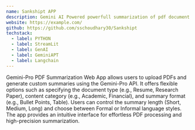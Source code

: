```yaml
---
name: Sankshipt APP
description: Gemini AI Powered powerfull summarization of pdf document with length, size, type and custome prompt.
website: https://example.com/
github: https://github.com/sschoudhary30/Sankshipt
techstack:
  - label: PYTHON
  - label: StreamLit
  - label: GenAI
  - label: GeminiAPT
  - label: Langchain
---
```


Gemini-Pro PDF Summarization Web App allows users to upload PDFs and generate custom summaries using the Gemini-Pro API. It offers flexible options such as specifying the document type (e.g., Resume, Research Paper), content category (e.g., Academic, Financial), and summary format (e.g., Bullet Points, Table). Users can control the summary length (Short, Medium, Long) and choose between Formal or Informal language styles. The app provides an intuitive interface for effortless PDF processing and high-precision summarization.








